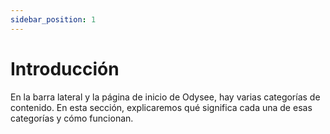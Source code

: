 ---
sidebar_position: 1
---

# Introducción

En la barra lateral y la página de inicio de Odysee, hay varias categorías de contenido. En esta sección, explicaremos qué significa cada una de esas categorías y cómo funcionan.